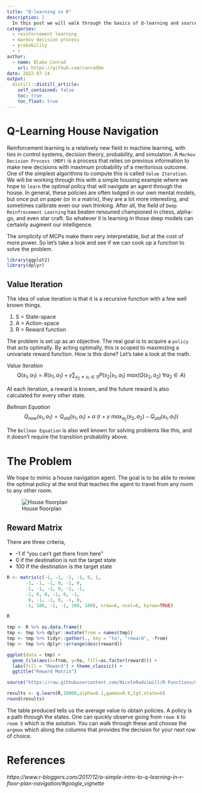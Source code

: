 ```yaml
---
title: "Q-learning in R"
description: |
  In this post we will walk through the basics of Q-learning and source supporting functions.
categories:
  - reinforcement learning
  - markov decision process
  - probability
  - r
author:
  - name: Blake Conrad
    url: https://github.com/conradbm
date: 2022-07-14
output:
  distill::distill_article:
    self_contained: false
    toc: true
    toc_float: true
---
```


# Q-Learning House Navigation

Reinforcement learning is a relatively new field in machine learning, with ties in control systems, decision theory, probability, and simulation. A `Markov Decision Process (MDP)` is a process that relies on previous information to make new decisions with maximum probability of a meritorious outcome. One of the simplest algorithms to compute this is called `Value Iteration`. We will be working through this with a simple housing example where we hope to `learn` the optimal policy that will navigate an agent through the house. In general, these policies are often lodged in our own mental models, but once put on paper (or in a matrix), they are a lot more interesting, and sometimes calibrate even our own thinking. After all, the field of `Deep Reinfrocement Learning` has beaten renouned championed in chess, alpha-go, and even star craft. So whatever it is learning in those deep models can certainly augment our intelligence.

The simplicity of MCPs make them very interpretable, but at the cost of more power. So let's take a look and see if we can cook up a function to solve the problem.

```r
library(ggplot2)
library(dplyr)
```


## Value Iteration

The idea of value iteration is that it is a recursive function with a few well known things.

1. S = State-space
2. A = Action-space
3. R = Reward function

The problem is set up as an objective. The real goal is to acquire a `policy` that acts optimally. By acting optimally, this is scoped to maximizing a univariate reward function. How is this done? Let's take a look at the math.

*Value Iteration*
$$
Q(s_1,a_1)=R(s_1,a_1) + \gamma\sum_{s_2 \neq s_1 \in S}{P(s_2 | s_1, a_1) \: max(Q(s_2, a_2) \: \forall a_2 \in A)}
$$

At each iteration, a reward is known, and the future reward is also calculated for every other state. 

*Bellman Equation*
$$
Q_{now}(s_1,a_1) = Q_{old}(s_1,a_1) +\alpha \: (r + \gamma \: max_{a_2}(s_2, a_2)-Q_{old}(s_1, a_1))
$$

The `Bellman Equation` is also well known for solving problems like this, and it doesn't require the transition probability above.

# The Problem

We hope to mimic a house navigation agent. The goal is to be able to review the optimal policy at the end that teaches the agent to travel from any room to any other room.

![House floorplan](../../images/floor-plan.PNG)

## Reward Matrix

There are three criteria,

- -1 if “you can’t get there from here”
- 0 if the destination is not the target state
- 100 if the destination is the target state

```r
R <- matrix(c(-1, -1, -1, -1, 0, 1,
       -1, -1, -1, 0, -1, 0,
       -1, -1, -1, 0, -1, -1, 
       -1, 0, 0, -1, 0, -1,
        0, -1, -1, 0, -1, 0,
       -1, 100, -1, -1, 100, 100), nrow=6, ncol=6, byrow=TRUE)

R
```

```r
tmp <- R %>% as.data.frame()
tmp <- tmp %>% dplyr::mutate(from = names(tmp))
tmp <- tmp %>% tidyr::gather(., key = "to", "reward", -from)
tmp <- tmp %>% dplyr::arrange(desc(reward))

ggplot(data = tmp) + 
  geom_tile(aes(x=from, y=to, fill=as.factor(reward))) + 
  labs(fill = "Reward") + theme_classic() + 
  ggtitle("Reward Matrix")
```


```r
source("https://raw.githubusercontent.com/NicoleRadziwill/R-Functions/master/qlearn.R")

results <- q.learn(R,10000,alpha=0.1,gamma=0.8,tgt.state=6) 
round(results)
```
The table produced tells us the average value to obtain policies. A policy is a path through the states. One can quickly observe going from `room 0` to `room 5` which is the solution. You can walk through these and choose the `argmax` which along the columns that provides the decision for your next row of choice.


# References

<cite>https://www.r-bloggers.com/2017/12/a-simple-intro-to-q-learning-in-r-floor-plan-navigation/#google_vignette</cite>
